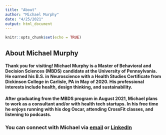 ```yaml
---
title: "About"
author: "Michael Murphy"
date: "4/25/2021"
output: html_document
---
```


```r
knitr::opts_chunk$set(echo = TRUE)
```

## About Michael Murphy   

#### Thank you for visiting! Michael Murphy is a Master of Behavioral and Decision Sciences (MBDS) candidate at the University of Pennsylvania. He earned his B.S. in Neuroscience with a Health Studies Certificate from Dickinson College in Carlisle, PA in May of 2020. His professional interests include health, design thinking, and sustainability.  

#### After graduating from the MBDS program in August 2021, Michael plans to work as a consultant and/or with health tech startups. In his free time he enjoys running with his dog Oscar, attending CrossFit classes, and listening to podcasts.  

### You can connect with Michael via [email](murphymv@sas.upenn.edu) or [LinkedIn](https://www.linkedin.com/in/-michael-murphy-/)